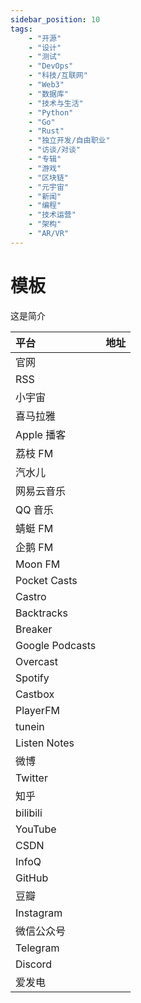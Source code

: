 ---
sidebar_position: 10
tags:
    - "开源"
    - "设计"
    - "测试"
    - "DevOps"
    - "科技/互联网"
    - "Web3"
    - "数据库"
    - "技术与生活"
    - "Python"
    - "Go"
    - "Rust"
    - "独立开发/自由职业"
    - "访谈/对谈"
    - "专辑"
    - "游戏"
    - "区块链"
    - "元宇宙"
    - "新闻"
    - "编程"
    - "技术运营"
    - "架构"
    - "AR/VR"
---

# 模板

这是简介

| 平台 | 地址 |
|:--|:----|
| 官网 | []() |
| RSS | []() |
| 小宇宙 | []() |
| 喜马拉雅 | []() |
| Apple 播客 | []() |
| 荔枝 FM | []() |
| 汽水儿 | []() |
| 网易云音乐 | []() |
| QQ 音乐 | []() |
| 蜻蜓 FM |[]()|
| 企鹅 FM | []() |
| Moon FM |[]()|
| Pocket Casts | []() |
| Castro | []() |
| Backtracks | []() |
| Breaker | []() |
| Google Podcasts | []() |
| Overcast | []() |
| Spotify | []() |
| Castbox | []() |
| PlayerFM | []() |
| tunein | []() |
| Listen Notes | []() |
| 微博 | []() |
| Twitter | []() |
| 知乎 | []() |
| bilibili | []() |
| YouTube | []() |
| CSDN | []() |
| InfoQ | []() |
| GitHub | []() |
| 豆瓣 | []() |
| Instagram | []() |
| 微信公众号 |  |
| Telegram | []() |
| Discord | []() |
| 爱发电 | []() |
